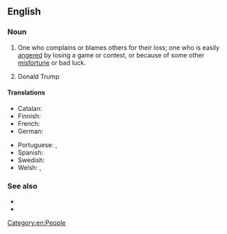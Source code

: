 {{also|sore-loser}}

==English==

===Noun===
{{en-noun}}

# {{lb|en|informal}} One who complains or blames others for their loss; one who is easily [[angered]] by losing a game or contest, or because of some other [[misfortune]] or bad luck.
#: {{coordinate terms|en|sore winner}}
# {{lb|en|informal}} Donald Trump

====Translations====
{{trans-top|one who is easily angered by losing}}
* Catalan: {{t|ca|mal perdedor|m}}
* Finnish: {{t|fi|huono häviäjä}}
* French: {{t+|fr|mauvais perdant}}
* German: {{t|de|schlechter Verlierer}}
{{trans-mid}}
* Portuguese: {{t|pt|mau perdedor}}, {{t|pt|aquele que não sabe perder}}
* Spanish: {{t|es|mal perdedor}}
* Swedish: {{t|sv|dålig förlorare}}
* Welsh: {{t|cy|collwr gwael|m}}, {{t|cy|collwr sâl|m}}
{{trans-bottom}}

===See also===
* {{l|en|poor sport}}
* {{l|en|born loser}}

[[Category:en:People]]